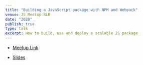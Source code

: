 ```yaml
---
title: "Building a JavaScript package with NPM and Webpack"
venue: JS Meetup BLR
date: "2020"
publish: true
type: talk
excerpt: How to build, use and deploy a scalable JS package
---
```


- [Meetup Link](https://www.meetup.com/JavaScriptMeetup/events/274727554/)

- [Slides](https://varundey.me/talk/Building%20JS%20package/)
